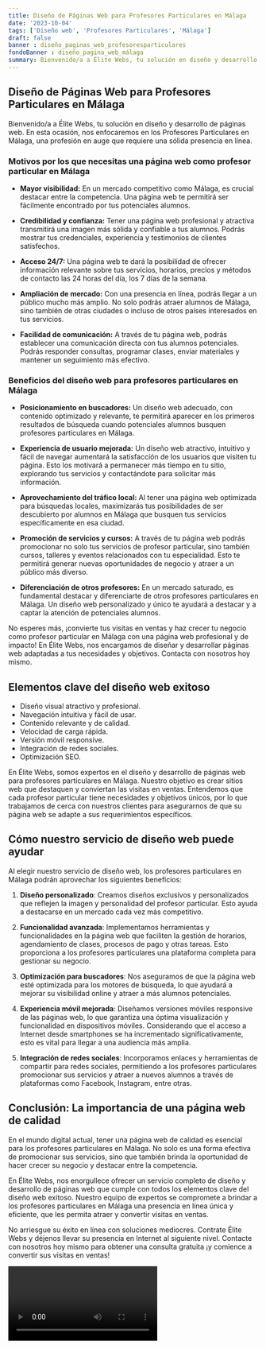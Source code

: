 ```yaml
---
title: Diseño de Páginas Web para Profesores Particulares en Málaga
date: '2023-10-04'
tags: ['Diseño web', 'Profesores Particulares', 'Málaga']
draft: false
banner : diseño_paginas_web_profesoresparticulares
fondoBanner : diseño_pagina_web_málaga
summary: Bienvenido/a a Élite Webs, tu solución en diseño y desarrollo de páginas web. En esta ocasión, nos enfocaremos en los Profesores Particulares en Málaga, una profesión en auge que requiere una sólida presencia en línea.
---
```


## Diseño de Páginas Web para Profesores Particulares en Málaga

Bienvenido/a a Élite Webs, tu solución en diseño y desarrollo de páginas web. En esta ocasión, nos enfocaremos en los Profesores Particulares en Málaga, una profesión en auge que requiere una sólida presencia en línea.

### Motivos por los que necesitas una página web como profesor particular en Málaga

- **Mayor visibilidad:** En un mercado competitivo como Málaga, es crucial destacar entre la competencia. Una página web te permitirá ser fácilmente encontrado por tus potenciales alumnos.

- **Credibilidad y confianza:** Tener una página web profesional y atractiva transmitirá una imagen más sólida y confiable a tus alumnos. Podrás mostrar tus credenciales, experiencia y testimonios de clientes satisfechos.

- **Acceso 24/7:** Una página web te dará la posibilidad de ofrecer información relevante sobre tus servicios, horarios, precios y métodos de contacto las 24 horas del día, los 7 días de la semana.

- **Ampliación de mercado:** Con una presencia en línea, podrás llegar a un público mucho más amplio. No solo podrás atraer alumnos de Málaga, sino también de otras ciudades o incluso de otros países interesados en tus servicios.

- **Facilidad de comunicación:** A través de tu página web, podrás establecer una comunicación directa con tus alumnos potenciales. Podrás responder consultas, programar clases, enviar materiales y mantener un seguimiento más efectivo.

### Beneficios del diseño web para profesores particulares en Málaga

- **Posicionamiento en buscadores:** Un diseño web adecuado, con contenido optimizado y relevante, te permitirá aparecer en los primeros resultados de búsqueda cuando potenciales alumnos busquen profesores particulares en Málaga.

- **Experiencia de usuario mejorada:** Un diseño web atractivo, intuitivo y fácil de navegar aumentará la satisfacción de los usuarios que visiten tu página. Esto los motivará a permanecer más tiempo en tu sitio, explorando tus servicios y contactándote para solicitar más información.

- **Aprovechamiento del tráfico local:** Al tener una página web optimizada para búsquedas locales, maximizarás tus posibilidades de ser descubierto por alumnos en Málaga que busquen tus servicios específicamente en esa ciudad.

- **Promoción de servicios y cursos:** A través de tu página web podrás promocionar no solo tus servicios de profesor particular, sino también cursos, talleres y eventos relacionados con tu especialidad. Esto te permitirá generar nuevas oportunidades de negocio y atraer a un público más diverso.

- **Diferenciación de otros profesores:** En un mercado saturado, es fundamental destacar y diferenciarte de otros profesores particulares en Málaga. Un diseño web personalizado y único te ayudará a destacar y a captar la atención de potenciales alumnos.

No esperes más, ¡convierte tus visitas en ventas y haz crecer tu negocio como profesor particular en Málaga con una página web profesional y de impacto! En Élite Webs, nos encargamos de diseñar y desarrollar páginas web adaptadas a tus necesidades y objetivos. Contacta con nosotros hoy mismo.

<GifSeo />

<Cta />

## Elementos clave del diseño web exitoso

- Diseño visual atractivo y profesional.
- Navegación intuitiva y fácil de usar.
- Contenido relevante y de calidad.
- Velocidad de carga rápida.
- Versión móvil responsive.
- Integración de redes sociales.
- Optimización SEO.

En Élite Webs, somos expertos en el diseño y desarrollo de páginas web para profesores particulares en Málaga. Nuestro objetivo es crear sitios web que destaquen y conviertan las visitas en ventas. Entendemos que cada profesor particular tiene necesidades y objetivos únicos, por lo que trabajamos de cerca con nuestros clientes para asegurarnos de que su página web se adapte a sus requerimientos específicos.

## Cómo nuestro servicio de diseño web puede ayudar

Al elegir nuestro servicio de diseño web, los profesores particulares en Málaga podrán aprovechar los siguientes beneficios:

1. **Diseño personalizado**: Creamos diseños exclusivos y personalizados que reflejen la imagen y personalidad del profesor particular. Esto ayuda a destacarse en un mercado cada vez más competitivo.

2. **Funcionalidad avanzada**: Implementamos herramientas y funcionalidades en la página web que faciliten la gestión de horarios, agendamiento de clases, procesos de pago y otras tareas. Esto proporciona a los profesores particulares una plataforma completa para gestionar su negocio.

3. **Optimización para buscadores**: Nos aseguramos de que la página web esté optimizada para los motores de búsqueda, lo que ayudará a mejorar su visibilidad online y atraer a más alumnos potenciales.

4. **Experiencia móvil mejorada**: Diseñamos versiones móviles responsive de las páginas web, lo que garantiza una óptima visualización y funcionalidad en dispositivos móviles. Considerando que el acceso a Internet desde smartphones se ha incrementado significativamente, esto es vital para llegar a una audiencia más amplia.

5. **Integración de redes sociales**: Incorporamos enlaces y herramientas de compartir para redes sociales, permitiendo a los profesores particulares promocionar sus servicios y atraer a nuevos alumnos a través de plataformas como Facebook, Instagram, entre otras.

## Conclusión: La importancia de una página web de calidad

En el mundo digital actual, tener una página web de calidad es esencial para los profesores particulares en Málaga. No solo es una forma efectiva de promocionar sus servicios, sino que también brinda la oportunidad de hacer crecer su negocio y destacar entre la competencia.

En Élite Webs, nos enorgullece ofrecer un servicio completo de diseño y desarrollo de páginas web que cumple con todos los elementos clave del diseño web exitoso. Nuestro equipo de expertos se compromete a brindar a los profesores particulares en Málaga una presencia en línea única y eficiente, que les permita atraer y convertir visitas en ventas.

No arriesgue su éxito en línea con soluciones mediocres. Contrate Élite Webs y déjenos llevar su presencia en Internet al siguiente nivel. Contacte con nosotros hoy mismo para obtener una consulta gratuita ¡y comience a convertir sus visitas en ventas!

<Video />

<CtaBot job='Profesores Particulares' city='Málaga'/>

<Gmaps query='Málaga+españa+maps' />